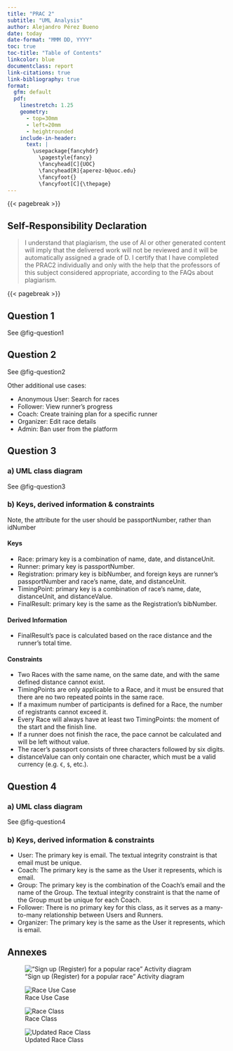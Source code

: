```yaml
---
title: "PRAC 2"
subtitle: "UML Analysis"
author: Alejandro Pérez Bueno
date: today
date-format: "MMM DD, YYYY"
toc: true
toc-title: "Table of Contents"
linkcolor: blue
documentclass: report
link-citations: true
link-bibliography: true
format:
  gfm: default
  pdf:
    linestretch: 1.25
    geometry:
      - top=30mm
      - left=20mm
      - heightrounded
    include-in-header:
      text: |
        \usepackage{fancyhdr}
          \pagestyle{fancy}
          \fancyhead[C]{UOC}
          \fancyhead[R]{aperez-b@uoc.edu}
          \fancyfoot{}
          \fancyfoot[C]{\thepage}
---
```


{{< pagebreak >}}

## Self-Responsibility Declaration

> I understand that plagiarism, the use of AI or other generated content will imply that the
delivered work will not be reviewed and it will be automatically assigned a grade of D.
I certify that I have completed the PRAC2 individually and only with the help that the
professors of this subject considered appropriate, according to the FAQs about plagiarism.

{{< pagebreak >}}

## Question 1

::: {.callout-note}
See @fig-question1
:::

## Question 2

::: {.callout-note}
See @fig-question2
:::

Other additional use cases:

* Anonymous User: Search for races
* Follower: View runner's progress
* Coach: Create training plan for a specific runner
* Organizer: Edit race details
* Admin: Ban user from the platform

## Question 3

### a) UML class diagram

::: {.callout-note}
See @fig-question3
:::

### b) Keys, derived information & constraints

::: {.callout-warning}
Note, the attribute for the user should be passportNumber, rather than idNumber
:::

#### Keys

* Race: primary key is a combination of name, date, and distanceUnit.
* Runner: primary key is passportNumber.
* Registration: primary key is bibNumber, and foreign keys are runner's passportNumber and race's name, date, and distanceUnit.
* TimingPoint: primary key is a combination of race's name, date, distanceUnit, and distanceValue.
* FinalResult: primary key is the same as the Registration's bibNumber.

#### Derived Information

* FinalResult's pace is calculated based on the race distance and the runner's total time.

#### Constraints

* Two Races with the same name, on the same date, and with the same defined distance cannot exist.
* TimingPoints are only applicable to a Race, and it must be ensured that there are no two repeated points in the same race.
* If a maximum number of participants is defined for a Race, the number of registrants cannot exceed it.
* Every Race will always have at least two TimingPoints: the moment of the start and the finish line.
* If a runner does not finish the race, the pace cannot be calculated and will be left without value.
* The racer's passport consists of three characters followed by six digits.
* distanceValue can only contain one character, which must be a valid currency (e.g. `€`, `$`, etc.).

## Question 4

### a) UML class diagram

::: {.callout-note}
See @fig-question4
:::

### b) Keys, derived information & constraints

* User: The primary key is email. The textual integrity constraint is that email must be unique.
* Coach: The primary key is the same as the User it represents, which is email.
* Group: The primary key is the combination of the Coach's email and the name of the Group. The textual integrity constraint is that the name of the Group must be unique for each Coach.
* Follower: There is no primary key for this class, as it serves as a many-to-many relationship between Users and Runners.
* Organizer: The primary key is the same as the User it represents, which is email.

## Annexes

!["Sign up (Register) for a popular race" Activity diagram](./img/Sign_up_Register_for_a_popular_race.png){#fig-question1}

![Race Use Case](./img/Race_Use_Case_Diagram.png){#fig-question2}

![Race Class](./img/Race_Class_Diagram.png){#fig-question3}

![Updated Race Class](./img/Race_Class_Diagram-2.png){#fig-question4}
